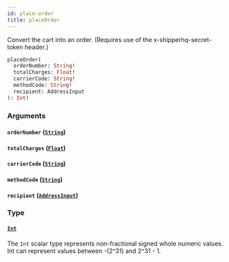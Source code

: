 ```yaml
---
id: place-order
title: placeOrder
---
```


Convert the cart into an order.
(Requires use of the x-shipperhq-secret-token header.)

```graphql
placeOrder(
  orderNumber: String!
  totalCharges: Float!
  carrierCode: String!
  methodCode: String!
  recipient: AddressInput
): Int!

```

### Arguments

#### `orderNumber` ([`String`](../rate-manager-service/scalars/string))

#### `totalCharges` ([`Float`](../rate-manager-service/scalars/float))

#### `carrierCode` ([`String`](../rate-manager-service/scalars/string))

#### `methodCode` ([`String`](../rate-manager-service/scalars/string))

#### `recipient` ([`AddressInput`](../rate-manager-service/inputs/address-input))

### Type

#### [`Int`](../rate-manager-service/scalars/int)

The `Int` scalar type represents non-fractional signed whole numeric values. Int can represent values between -(2^31) and 2^31 - 1.
